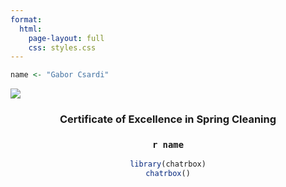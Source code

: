 ```yaml
---
format: 
  html:
    page-layout: full
    css: styles.css
---
```


```r
name <- "Gabor Csardi"
```

![](ribbon.jpg)

<center>

### Certificate of Excellence in Spring Cleaning

### `r name`

```r
library(chatrbox)
chatrbox()


```

</center>
